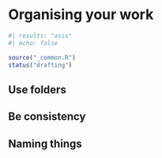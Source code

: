 # Organising your work
```r
#| results: "asis"
#| echo: false

source("_common.R")
status("drafting")
```

## Use folders


## Be consistency


## Naming things {#naming-things}
